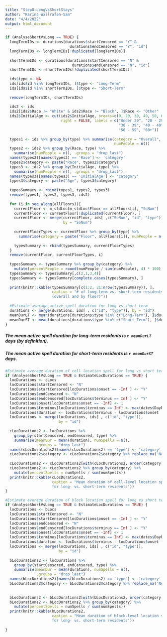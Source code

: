 ```yaml
---
title: "Step8-LongVsShortStays"
author: "Karina Wallrafen-Sam"
date: "4/4/2022"
output: html_document
---
```


```r
if (AnalyseShortVsLong == TRUE) {
  longTermIDs <- durations[durations$startCensored == "Y" & 
                             durations$endCensored == "Y", "id"]
  longTermIDs <- longTermIDs[!duplicated(longTermIDs)]
  
  shortTermIDs <- durations[durations$startCensored == "N" & 
                              durations$endCensored == "N", "id"]
  shortTermIDs <- shortTermIDs[!duplicated(shortTermIDs)]
  
  ids$type <- NA
  ids[ids$id %in% longTermIDs, ]$type <- "Long-Term"
  ids[ids$id %in% shortTermIDs, ]$type <- "Short-Term"
  
  remove(longTermIDs, shortTermIDs)
  
  ids2 <- ids
  ids2[ids2$Race != "White" & ids2$Race != "Black", ]$Race <- "Other"
  ids2$InitialAge <- cut(ids2$InitialAge, breaks=c(0, 20, 30, 40, 50, 60, 100), 
                         right = FALSE, labels = c("Under 20", "20 - 29", 
                                                   "30 - 39", "40 - 49", 
                                                   "50 - 59", "60+"))
  
  types1 <- ids %>% group_by(type) %>% summarise(category = "Overall", 
                                                 numPeople = n())
  types2 <- ids2 %>% group_by(Race, type) %>% 
    summarise(numPeople = n(), .groups = "drop_last")
  names(types2)[names(types2) == 'Race'] <- 'category'
  types2$category <- paste("Race", types2$category)
  types3 <- ids2 %>% group_by(InitialAge, type) %>% 
    summarise(numPeople = n(), .groups = "drop_last")
  names(types3)[names(types3) == 'InitialAge'] <- 'category'
  types3$category <- paste("Age", types3$category)
  
  typesSummary <- rbind(types1, types2, types3)
  remove(types1, types2, types3, ids2)
  
  for (i in seq_along(allFloors)){
    currentFloor <- m_stdLoc[m_stdLoc$Floor == allFloors[i], "SoNum"]
    currentFloor <- currentFloor[!duplicated(currentFloor), ]
    currentFloor <- merge(currentFloor, ids[ ,c("SoNum", "id", "type")], 
                          by = "SoNum")
    
    currentFloorTypes <- currentFloor %>% group_by(type) %>% 
      summarise(category = paste("Floor", allFloors[i]), numPeople = n())
    
    typesSummary <- rbind(typesSummary, currentFloorTypes)
  }
  remove(currentFloor, currentFloorTypes, i)
  
  typesSummary <- typesSummary %>% group_by(category) %>%
    mutate(percentPeople = round(numPeople / sum(numPeople), 4) * 100) 
  typesSummary <- typesSummary[,c(2,1,3,4)]
  typesSummary <- typesSummary[complete.cases(typesSummary), ]
  
  print(knitr::kable(typesSummary[c(1:2, 21:nrow(typesSummary)), ], 
                     caption = "# of long-term vs. short-term residents 
                     (overall and by floor)"))
  
  #Estimate average active spell duration for long vs short term
  durations <- merge(durations, ids[ , c("id", "type")], by = "id")
  meanDurLT <- mean(durations[durations$type %in% c("Long-Term"), ]$duration)
  meanDurST <- mean(durations[durations$type %in% c("Short-Term"), ]$duration)
}
```  

##### The mean active spell duration for long-term residents is `r meanDurLT` days (by definition).

##### The mean active spell duration for short-term residents is `r meanDurST` days.

```r
#Estimate average duration of cell location spell for long vs short term
if (AnalyseShortVsLong == TRUE & EstimateLocDurations == TRUE) {
  locDurations <- cLocs
  locDurations$startCensored <- "N"
  locDurations$startCensored[locDurations$onset == -Inf ] <- "Y"
  locDurations$endCensored <- "N"
  locDurations$endCensored[locDurations$terminus == Inf ] <- "Y"
  locDurations$onset[locDurations$onset == -Inf] <- 1
  locDurations$terminus[locDurations$terminus == Inf] <- max(dates$DayNum) + 1
  locDurations$duration <- locDurations$terminus - locDurations$onset
  locDurations <- merge(locDurations, ids[ , c("id", "type")], 
                        by = "id")
  
  cLocDurations2 <- locDurations %>% 
    group_by(startCensored, endCensored, type) %>% 
    summarise(meanDur = mean(duration), numSpells = n(), 
              .groups = "drop_last")
  names(cLocDurations2)[names(cLocDurations2) == 'type'] <- 'category'
  cLocDurations2$category <- cLocDurations2$category %>% replace_na('Neither')
  
  cLocDurations2 <- cLocDurations2[with(cLocDurations2, order(category)), ]
  cLocDurations2 <- cLocDurations2 %>% group_by(category) %>%
    mutate(percentSpells = numSpells / sum(numSpells)) 
  print(knitr::kable(cLocDurations2, 
                     caption = "Mean duration of cell-level location spells 
                     for long- vs. short-term residents"))
}

#Estimate average duration of block location spell for long vs short term
if (AnalyseShortVsLong == TRUE & EstimateLocDurations == TRUE) {
  locDurations <- bLocs
  locDurations$startCensored <- "N"
  locDurations$startCensored[locDurations$onset == -Inf ] <- "Y"
  locDurations$endCensored <- "N"
  locDurations$endCensored[locDurations$terminus == Inf ] <- "Y"
  locDurations$onset[locDurations$onset == -Inf] <- 1
  locDurations$terminus[locDurations$terminus == Inf] <- max(dates$DayNum) + 1
  locDurations$duration <- locDurations$terminus - locDurations$onset
  locDurations <- merge(locDurations, ids[ , c("id", "type")], 
                        by = "id")
  
  bLocDurations2 <- locDurations %>% 
    group_by(startCensored, endCensored, type) %>% 
    summarise(meanDur = mean(duration), numSpells = n(), 
              .groups = "drop_last")
  names(bLocDurations2)[names(bLocDurations2) == 'type'] <- 'category'
  bLocDurations2$category <- bLocDurations2$category %>% replace_na('Neither')
  
  
  bLocDurations2 <- bLocDurations2[with(bLocDurations2, order(category)), ]
  bLocDurations2 <- bLocDurations2 %>% group_by(category) %>%
    mutate(percentSpells = numSpells / sum(numSpells)) 
  print(knitr::kable(bLocDurations2, 
                     caption = "Mean duration of block-level location spells 
                     for long- vs. short-term residents"))
  
}
```
